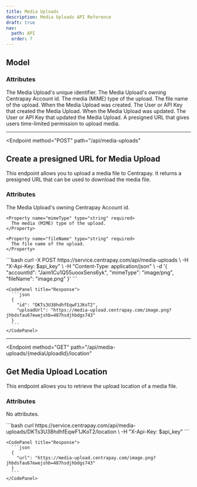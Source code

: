 ```yaml
---
title: Media Uploads
description: Media Uploads API Reference
draft: true
nav:
  path: API
  order: 7
---
```


## Model

### Attributes

<Properties>
  <Property name="id" type="string">
    The Media Upload's unique identifier.
  </Property>

  <Property name="accountId" type="string">
    The Media Upload's owning Centrapay Account id.
  </Property>

  <Property name="mimeType" type="string">
    The media (MIME) type of the upload.
  </Property>

  <Property name="fileName" type="string">
    The file name of the upload.
  </Property>

  <Property name="createdAt" type="timestamp">
    When the Media Upload was created.
  </Property>

  <Property name="createdBy" type="crn">
    The User or API Key that created the Media Upload.
  </Property>

  <Property name="updatedAt" type="timestamp">
    When the Media Upload was updated.
  </Property>

  <Property name="updatedBy" type="crn">
    The User or API Key that updated the Media Upload.
  </Property>

  <Property name="uploadUrl" type="string">
    A presigned URL that gives users time-limited permission to upload media.
  </Property>
</Properties>

---

<Endpoint
  method="POST"
  path="/api/media-uploads"
>
  ## Create a presigned URL for Media Upload <Badge type="experimental"/>

  This endpoint allows you to upload a media file to Centrapay. It returns a presigned URL that can be used to download the media file.

  ### Attributes
  <Properties>
    <Property name="accountId" type="string" required>
      The Media Upload's owning Centrapay Account id.
    </Property>

    <Property name="mimeType" type="string" required>
      The media (MIME) type of the upload.
    </Property>

    <Property name="fileName" type="string" required>
      The file name of the upload.
    </Property>
  </Properties>

  <CodeGroup slot="code-examples">
    <CodePanel title="Request" method="POST" path="/api/media-uploads">
      ```bash
      curl -X POST https://service.centrapay.com/api/media-uploads \
        -H "X-Api-Key: $api_key" \
        -H "Content-Type: application/json" \
        -d '{
          "accountId": "Jaim1Cu1Q55uooxSens6yk",
          "mimeType": "image/png",
          "fileName": "image.png"
        }'
      ```
    </CodePanel>

    <CodePanel title="Response">
      ```json
      {
        "id": "DKTs3U38hdhfEqwF1JKoT2",
        "uploadUrl": "https://media-upload.centrapay.com/image.png?jhbdsfau67ewejshb=487hsdjhbdgs743"
      }
      ```
    </CodePanel>
  </CodeGroup>

</Endpoint>

---

<Endpoint
  method="GET"
  path="/api/media-uploads/{mediaUploadId}/location"
>
  ## Get Media Upload Location <Badge type="experimental"/>

  This endpoint allows you to retrieve the upload location of a media file.

  ### Attributes
  No attributes.

  <CodeGroup slot="code-examples">
    <CodePanel title="Request" method="GET" path="/api/media-uploads/{mediaUploadId}/location">
      ```bash
      curl https://service.centrapay.com/api/media-uploads/DKTs3U38hdhfEqwF1JKoT2/location \
        -H "X-Api-Key: $api_key"
      ```
    </CodePanel>

    <CodePanel title="Response">
      ```json
      {
        "url": "https://media-upload.centrapay.com/image.png?jhbdsfau67ewejshb=487hsdjhbdgs743"
      }
      ```
    </CodePanel>
  </CodeGroup>
</Endpoint>
